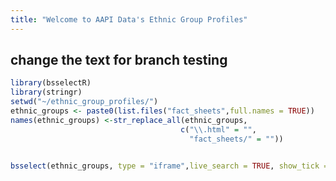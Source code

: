 ```yaml
---
title: "Welcome to AAPI Data's Ethnic Group Profiles"
---
```


## change the text for branch testing


```r
library(bsselectR)
library(stringr)
setwd("~/ethnic_group_profiles/")
ethnic_groups <- paste0(list.files("fact_sheets",full.names = TRUE))
names(ethnic_groups) <-str_replace_all(ethnic_groups, 
                                      c("\\.html" = "", 
                                        "fact_sheets/" = ""))


bsselect(ethnic_groups, type = "iframe",live_search = TRUE, show_tick = TRUE,frame_width ="100%", frame_height = "800")
```